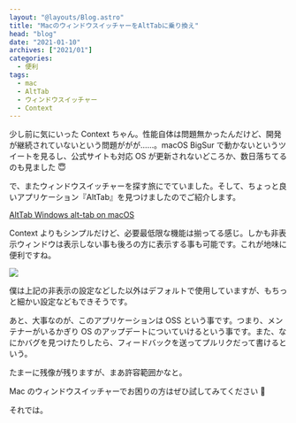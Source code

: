 ```yaml
---
layout: "@layouts/Blog.astro"
title: "MacのウィンドウスイッチャーをAltTabに乗り換え"
head: "blog"
date: "2021-01-10"
archives: ["2021/01"]
categories:
  - 便利
tags:
  - mac
  - AltTab
  - ウィンドウスイッチャー
  - Context
---
```



少し前に気にいった Context ちゃん。性能自体は問題無かったんだけど、開発が継続されていないという問題ががが……。macOS BigSur で動かないというツイートを見るし、公式サイトも対応 OS が更新されないどころか、数日落ちてるのも見ました 😇

で、またウィンドウスイッチャーを探す旅にでていました。そして、ちょっと良いアプリケーション『AltTab』を見つけましたのでご紹介します。

[AltTab Windows alt-tab on macOS](https://alt-tab-macos.netlify.app/)

Context よりもシンプルだけど、必要最低限な機能は揃ってる感じ。しかも非表示ウィンドウは表示しない事も後ろの方に表示する事も可能です。これが地味に便利ですね。

<img src={settingImage} />

僕は上記の非表示の設定などした以外はデフォルトで使用していますが、もちっと細かい設定などもできそうです。

あと、大事なのが、このアプリケーションは OSS という事です。つまり、メンテナーがいるかぎり OS のアップデートについていけるという事です。また、なにかバグを見つけたりしたら、フィードバックを送ってプルリクだって書けるという。

たまーに残像が残りますが、まあ許容範囲かなと。

Mac のウィンドウスイッチャーでお困りの方はぜひ試してみてください 🙂

それでは。
